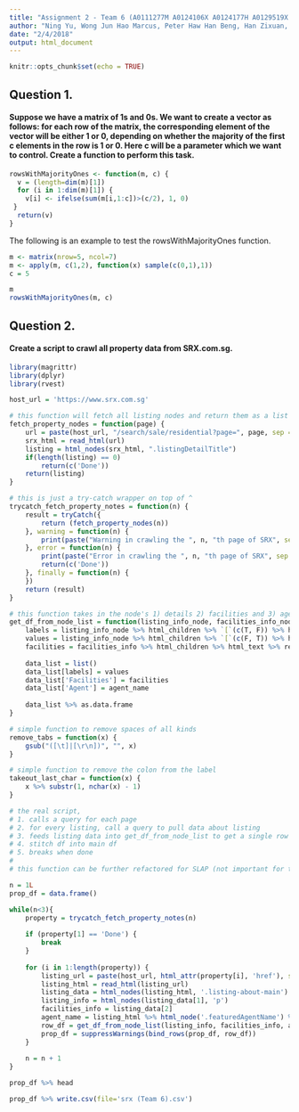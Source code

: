 ```yaml
---
title: "Assignment 2 - Team 6 (A0111277M A0124106X A0124177H A0129519X A0130771M)"
author: "Ning Yu, Wong Jun Hao Marcus, Peter Haw Han Beng, Han Zixuan, Daniel Wong Sing Dong"
date: "2/4/2018"
output: html_document
---
```


```r
knitr::opts_chunk$set(echo = TRUE)
```

## Question 1.
#### Suppose we have a matrix of 1s and 0s. We want to create a vector as follows: for each row of the matrix, the corresponding element of the vector will be either 1 or 0, depending on whether the majority of the first c elements in the row is 1 or 0. Here c will be a parameter which we want to control. Create a function to perform this task.

```r
rowsWithMajorityOnes <- function(m, c) {
  v = (length=dim(m)[1])
  for (i in 1:dim(m)[1]) {
    v[i] <- ifelse(sum(m[i,1:c])>(c/2), 1, 0)
 }
  return(v)
}
```

The following is an example to test the rowsWithMajorityOnes function.
```r
m <- matrix(nrow=5, ncol=7) 
m <- apply(m, c(1,2), function(x) sample(c(0,1),1))
c = 5

m
rowsWithMajorityOnes(m, c)
```

## Question 2.
#### Create a script to crawl all property data from SRX.com.sg.

```r
library(magrittr)
library(dplyr)
library(rvest)

host_url = 'https://www.srx.com.sg'

# this function will fetch all listing nodes and return them as a list
fetch_property_nodes = function(page) {
    url = paste(host_url, "/search/sale/residential?page=", page, sep = "")
    srx_html = read_html(url)
    listing = html_nodes(srx_html, ".listingDetailTitle")
    if(length(listing) == 0)
        return(c('Done'))
    return(listing)
}

# this is just a try-catch wrapper on top of ^
trycatch_fetch_property_notes = function(n) {
    result = tryCatch({
        return (fetch_property_nodes(n))
    }, warning = function(n) {
        print(paste("Warning in crawling the ", n, "th page of SRX", sep = ""))
    }, error = function(n) {
        print(paste("Error in crawling the ", n, "th page of SRX", sep = ""))
        return(c('Done'))
    }, finally = function(n) { 
    })
    return (result)
}

# this function takes in the node's 1) details 2) facilities and 3) agent name and spits out a single-row df for entry
get_df_from_node_list = function(listing_info_node, facilities_info_node, agent_name) {
    labels = listing_info_node %>% html_children %>% `[`(c(T, F)) %>% html_text %>% takeout_last_char
    values = listing_info_node %>% html_children %>% `[`(c(F, T)) %>% html_text %>% remove_tabs
    facilities = facilities_info %>% html_children %>% html_text %>% remove_tabs %>% paste(collapse=' | ')
    
    data_list = list()
    data_list[labels] = values
    data_list['Facilities'] = facilities
    data_list['Agent'] = agent_name
    
    data_list %>% as.data.frame
}

# simple function to remove spaces of all kinds
remove_tabs = function(x) {
    gsub("([\t]|[\r\n])", "", x)
}

# simple function to remove the colon from the label
takeout_last_char = function(x) {
    x %>% substr(1, nchar(x) - 1)
}

# the real script, 
# 1. calls a query for each page
# 2. for every listing, call a query to pull data about listing
# 3. feeds listing data into get_df_from_node_list to get a single row df
# 4. stitch df into main df
# 5. breaks when done
#
# this function can be further refactored for SLAP (not important for this mod)

n = 1L
prop_df = data.frame()

while(n<3){
    property = trycatch_fetch_property_notes(n)
    
    if (property[1] == 'Done') {
        break
    }
    
    for (i in 1:length(property)) {
        listing_url = paste(host_url, html_attr(property[i], 'href'), sep="")
        listing_html = read_html(listing_url)
        listing_data = html_nodes(listing_html, '.listing-about-main')
        listing_info = html_nodes(listing_data[1], 'p')
        facilities_info = listing_data[2]
        agent_name = listing_html %>% html_node('.featuredAgentName') %>% html_text
        row_df = get_df_from_node_list(listing_info, facilities_info, agent_name)
        prop_df = suppressWarnings(bind_rows(prop_df, row_df))
    }
    
    n = n + 1
}

prop_df %>% head

prop_df %>% write.csv(file='srx (Team 6).csv')
```